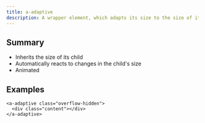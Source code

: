 ```yaml
---
title: a-adaptive
description: A wrapper element, which adapts its size to the size of its child.
---
```


## Summary

- Inherits the size of its child
- Automatically reacts to changes in the child's size
- Animated

## Examples

```tsx
<a-adaptive class="overflow-hidden">
  <div class="content"></div>
</a-adaptive>
```

<div class="not-content">
  <AdaptiveDemo />
</div>
